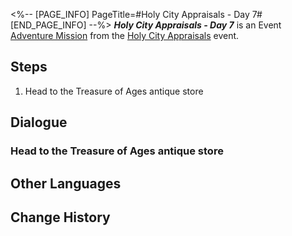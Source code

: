 <%-- [PAGE_INFO]
PageTitle=#Holy City Appraisals - Day 7#
[END_PAGE_INFO] --%>
{{Stub|Dialogue.}}
{{Mission Infobox
|id            = 8031407
|title         = 
|image         = <!--Mission Holy City Appraisals - Day 7.png-->
|type          = Adventure
|event_name    = Holy City Appraisals
|chapter       = 
|requirements  = [[Adventure Mission]] ''[[Holy City Appraisals - Day 6]]'' completed
|summary       = <!--official mission summary from Fate's Atlas-->
|characters    = Theodoros; Trailblazer
|startLocation = [[Amphoreus]] - [["Eternal Holy City" Okhema]]
|world         = Amphoreus
|area          = "Eternal Holy City" Okhema
|prev          = Holy City Appraisals - Day 6
|next          = 
|rewards       = Chrysos Heir Dolium*1; Credit*1,000
}}
'''''Holy City Appraisals - Day 7''''' is an Event [[Adventure Mission]] from the [[Holy City Appraisals]] event.

==Steps==
# Head to the Treasure of Ages antique store

<!--
==Gameplay Notes==

--><!--
==Trial Character==

-->
==Dialogue==
{{Stub Dialogue}}
===Head to the Treasure of Ages antique store{{subst:void|<!--803140701-->}}===
{{Mission Description|type=adventure|location="Eternal Holy City" Okhema|The treasures up for appraisal today are ready. Time to talk to Theodoros.}}
{{Dialogue Start}}
:{{tx}}
{{Dialogue End}}

==Other Languages==
{{Other Languages
|en   = Holy City Appraisals - Day 7
|zhs  = 圣城鉴宝•第七日
|zht  = 聖城鑑寶•第七日
|ja   = 聖都の宝物鑑定・7日目
|ko   = 거룩한 도시 보물 감정•7일차
|es   = Tasaciones en la ciudad sagrada: día 7
|fr   = Expertise de la ville sainte - Jour&nbsp;7
|ru   = Экспертиза подлинности в священном городе: День 7
|th   = ประเมินสมบัติเมืองศักดิ์สิทธิ์ วันที่ 7
|vi   = Giám Bảo Thánh Thành - Ngày 7
|de   = Schatzbegutachtung der Heiligen Stadt: Tag 7
|id   = Penaksiran Harta Kota Suci: Hari 7
|pt   = Avaliações da Pólis Sagrada - Dia 7
}}

==Change History==
{{Change History|3.1}}
